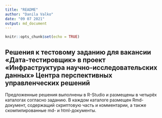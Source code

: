 ```yaml
---
title: "README"
author: "Danila Valko"
date: "09 07 2021"
output: md_document
---
```


```r
knitr::opts_chunk$set(echo = TRUE)
```

## Решения к тестовому заданию для вакансии «Дата-тестировщик» в проект «Инфраструктура научно-исследовательских данных» Центра перспективных управленческих решений

Предложенные решения выполнены в R-Studio и размещены в четырёх каталогах согласно заданию. В каждом каталоге размещен Rmd-документ, содержащий скриптовую часть и комментарии, а также скомпилированные md- и html-документы.